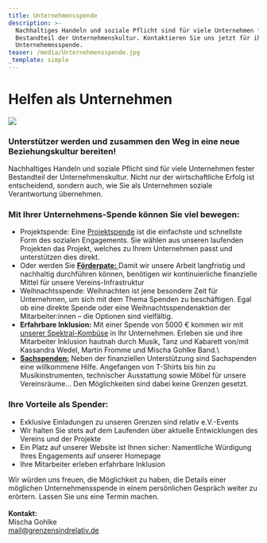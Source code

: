 ```yaml
---
title: Unternehmensspende
description: >-
  Nachhaltiges Handeln und soziale Pflicht sind für viele Unternehmen fester
  Bestandteil der Unternehmenskultur. Kontaktieren Sie uns jetzt für ihre
  Unternehemnsspende.
teaser: /media/Unternehmensspende.jpg
_template: simple
---
```


# Helfen als Unternehmen

![](/media/Unternehmensspende.jpg)

### Unterstützer werden und zusammen den Weg in eine neue Beziehungskultur bereiten!

Nachhaltiges Handeln und soziale Pflicht sind für viele Unternehmen fester Bestandteil der Unternehmenskultur. Nicht nur der wirtschaftliche Erfolg ist entscheidend, sondern auch, wie Sie als Unternehmen soziale Verantwortung übernehmen.

### **Mit Ihrer Unternehmens-Spende können Sie viel bewegen:**

* Projektspende: Eine [Projektspende](https://www.grenzensindrelativ.de/gezielte-projektspende) ist die einfachste und schnellste Form des sozialen Engagements. Sie wählen aus unseren laufenden Projekten das Projekt, welches zu Ihrem Unternehmen passt und unterstützen dies direkt.
* Oder werden Sie [**Förderpate:** ](https://www.grenzensindrelativ.de/jetzt-foerderpate-werden)Damit wir unsere Arbeit langfristig und nachhaltig durchführen können, benötigen wir kontinuierliche finanzielle Mittel für unsere Vereins-Infrastruktur
* Weihnachtsspende: Weihnachten ist jene besondere Zeit für Unternehmen, um sich mit dem Thema Spenden zu beschäftigen. Egal ob eine direkte Spende oder eine Weihnachtsspendenaktion der Mitarbeiter\:innen – die Optionen sind vielfältig.
* **Erfahrbare Inklusion:** Mit einer Spende von 5000 € kommen wir mit [unserer Spektral-Kombüse](https://www.grenzensindrelativ.de/aktivitaeten/projekte-und-veranstaltungen/veranstaltungsformate-fuer-dein-event/spektralkombuese) in Ihr Unternehmen. Erleben sie und ihre Mitarbeiter Inklusion hautnah durch Musik, Tanz und Kabarett von/mit Kassandra Wedel, Martin Fromme und Mischa Gohlke Band.\\
* **[Sachspenden:](https://www.grenzensindrelativ.de/sachspenden)** Neben der finanziellen Unterstützung sind Sachspenden eine willkommene Hilfe. Angefangen von T-Shirts bis hin zu Musikinstrumenten, technischer Ausstattung sowie Möbel für unsere Vereinsräume... Den Möglichkeiten sind dabei keine Grenzen gesetzt.

### **Ihre Vorteile als Spender:**

* Exklusive Einladungen zu unseren Grenzen sind relativ e.V.-Events
* Wir halten Sie stets auf dem Laufenden über aktuelle Entwicklungen des Vereins und der Projekte
* Ein Platz auf unserer Website ist Ihnen sicher: Namentliche Würdigung Ihres Engagements auf unserer Homepage
* Ihre Mitarbeiter erleben erfahrbare Inklusion

Wir würden uns freuen, die Möglichkeit zu haben, die Details einer möglichen Unternehmensspende in einem persönlichen Gespräch weiter zu erörtern. Lassen Sie uns eine Termin machen.\
\
**Kontakt:**\
Mischa Gohlke\
mail@grenzensindrelativ.de

<DonationForm />
